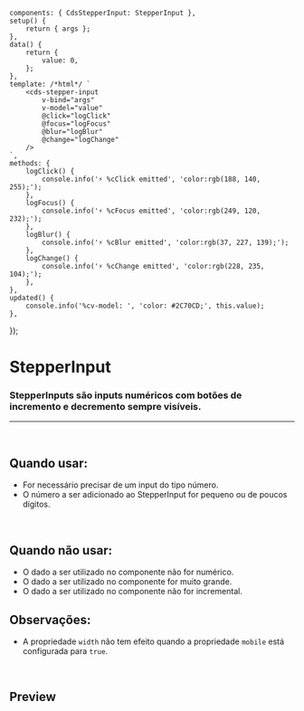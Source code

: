 
<Meta of={StepperInputStories} />

	components: { CdsStepperInput: StepperInput },
	setup() {
		return { args };
	},
	data() {
		return {
			value: 0,
		};
	},
	template: /*html*/ `
		<cds-stepper-input
			v-bind="args"
			v-model="value"
			@click="logClick"
			@focus="logFocus"
			@blur="logBlur"
			@change="logChange"
		/>
	`,
	methods: {
		logClick() {
			console.info('⚡ %cClick emitted', 'color:rgb(188, 140, 255);');
		},
		logFocus() {
			console.info('⚡ %cFocus emitted', 'color:rgb(249, 120, 232);');
		},
		logBlur() {
			console.info('⚡ %cBlur emitted', 'color:rgb(37, 227, 139);');
		},
		logChange() {
			console.info('⚡ %cChange emitted', 'color:rgb(228, 235, 104);');
		},
	},
	updated() {
		console.info('%cv-model: ', 'color: #2C70CD;', this.value);
	},
});

# StepperInput

### StepperInputs são inputs numéricos com botões de incremento e decremento sempre visíveis.

***

<br />

## Quando usar:

* For necessário precisar de um input do tipo número.
* O número a ser adicionado ao StepperInput for pequeno ou de poucos dígitos.

<br />

## Quando não usar:

* O dado a ser utilizado no componente não for numérico.
* O dado a ser utilizado  no componente for muito grande.
* O dado a ser utilizado no componente não for incremental.

## Observações:

* A propriedade `width` não tem efeito quando a propriedade `mobile` está configurada para `true`.

<br />

## Preview

<Canvas>
  <Story of={StepperInputStories.StepperInput} />
</Canvas>

<Controls />
